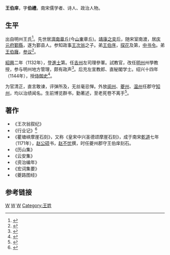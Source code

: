 '''王伯庠'''{{BD|1106年||1173年||}}，字'''伯禮'''。南宋儒学者、诗人、政治人物。

==生平==

出自明州王氏<ref>{{cite web |url=http://dspace.xmu.edu.cn/dspace/handle/2288/77582 |title=宋代侨寓明州的王氏家族研究：以王次翁、王伯庠父子为中心的考察 |publisher=厦门大学学术典藏库 |author=丁斌 |accessdate=2014-08-25 |language=zh-hans |archive-url=https://web.archive.org/web/20140826113912/http://dspace.xmu.edu.cn/dspace/handle/2288/77582 |archive-date=2014-08-26 |dead-url=yes }}</ref>。先世居[[濟南|濟南]][[章丘|章丘]](今[[山東|山東]]章丘)。[[靖康之变|靖康之变]]后，随宋室南渡，居[[庆元府|庆元府]][[鄞縣|鄞縣]]，遂为鄞县人。参知政事[[王次翁|王次翁]]之子。弟[[王伯序|王伯序]]，[[探花|探花]]及第，[[中书令|中书令]]。弟[[王伯廱|王伯廱]]，[[参议|参议]]<ref>{{cite web|url=http://www1.fhnews.com.cn/gb/node2/node9/node111/userobject1ai326259.html|title=浦口王与王次翁|publisher=奉化新闻网|accessdate=2014-08-25|language=zh-CN|deadurl=yes|archiveurl=https://web.archive.org/web/20140826114501/http://www1.fhnews.com.cn/gb/node2/node9/node111/userobject1ai326259.html|archivedate=2014-08-26}}</ref>。

[[紹興|紹興]]二年（1132年），登[[進士|進士]]第。任[[吉州|吉州]]左司理參軍。試教官，改任[[明州|明州]]州學教授，参与明州地方管理，颇有政声<ref >{{cite web |url=http://www.artx.cn/artx/lishi/21559_7.html |title=家族合作、社會聲望與地方公益——宋元四明鄉曲義田的源起與演變 |publisher=艺术中国 |author=梁庚堯 |date=2007-01-29 |accessdate=2014-08-25 |language=zh-hant |archive-date=2014-08-26 |archive-url=https://web.archive.org/web/20140826115528/http://www.artx.cn/artx/lishi/21559_7.html |dead-url=no }}</ref>。后充左宣教郎、直秘閣学士。绍兴十四年（1144年），授[[侍御史|侍御史]]<ref>{{cite web|url=http://libseek.com/ContentDB/A-shcishuqsw-Data%3A000100%3A000002%3A000001.html|title=王伯庠|publisher=全宋文|author=卷四三九四|accessdate=2014-08-25|language=zh-hant|archive-date=2016-03-06|archive-url=https://web.archive.org/web/20160306031006/http://libseek.com/ContentDB/A-shcishuqsw-Data:000100:000002:000001.html|dead-url=yes}}</ref>。

为官清正，直言敢谏，评弹所及，无丝毫忌惮。外放[[阆州|阆州]]、[[夔州|夔州]]、[[温州|温州]]任郡守[[知州|知州]]，均以治绩闻名。生前博览群书，勤著述，至老死卷不离手<ref >{{cite web |url=http://sou-yun.com/PoemIndex.aspx?dynasty=Song&author=%E7%8E%8B%E4%BC%AF%E5%BA%A0&&lang=s |title=王伯庠 |publisher=搜韵 |author=《中国历代人名大辞典》 |accessdate=2014-08-25 |language=zh-CN |archive-date=2014-08-26 |archive-url=https://web.archive.org/web/20140826114431/http://sou-yun.com/PoemIndex.aspx?dynasty=Song&author=%E7%8E%8B%E4%BC%AF%E5%BA%A0&&lang=s |dead-url=no }}</ref>。

==著作==
* 《王次翁叙纪》
* 《行业记》<ref >{{cite web |url=http://www.shaolin.org.cn/templates/T_newS_list/index.aspx?nodeid=149&page=ContentPage&contentid=7096 |title=绍洞宗祖业，立默照家风——宏智正觉及其禅法 |publisher=少林寺 |author=蔡日新 |accessdate=2014-08-25 |language=zh-CN |archive-date=2014-08-26 |archive-url=https://web.archive.org/web/20140826121052/http://www.shaolin.org.cn/templates/T_newS_list/index.aspx?nodeid=149&page=ContentPage&contentid=7096 |dead-url=no }}</ref>
* 《瞿塘峡摩崖石刻》，又称《皇宋中兴圣德颂摩崖石刻》，成于南宋[[乾道_(南宋)|乾道]]七年（1171年），[[赵公硕|赵公硕]]书，[[赵不忧|赵不忧]]撰，时任夔州郡守王伯庠刻石。
* 《历山集》
* 《云安集》
* 《资治编年》
* 《宏词集要》
* 《夔路图经》

==参考链接==
{{reflist|2}}

[[Category:济南人|W]]
[[Category:鄞县人|W]]
[[Category:紹興二年壬子科進士|W]]
[[Category:王姓|Category:王姓]]